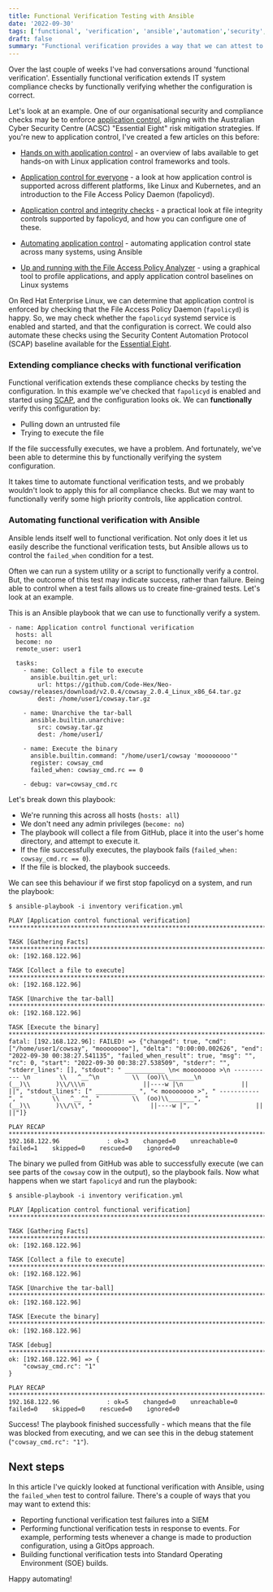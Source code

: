 ```yaml
---
title: Functional Verification Testing with Ansible
date: '2022-09-30'
tags: ['functional', 'verification', 'ansible','automation','security','compliance']
draft: false
summary: "Functional verification provides a way that we can attest to the configuration of a device or system, and verify compliance controls. This article looks at a functional verification approach using Ansible."
---
```

Over the last couple of weeks I've had conversations around 'functional verification'. Essentially functional verification extends IT system compliance checks by functionally verifying whether the configuration is correct.

Let's look at an example. One of our organisational security and compliance checks may be to enforce [application control](/blog/app-control-for-everyone), aligning with the Australian Cyber Security Centre (ACSC) "Essential Eight" risk mitigation strategies. If you're new to application control, I've created a few articles on this before:

- [Hands on with application control](/blog/hands-on-app-control) - an overview of labs available to get hands-on with Linux application control frameworks and tools.

- [Application control for everyone](/blog/app-control-for-everyone) - a look at how application control is supported across different platforms, like Linux and Kubernetes, and an introduction to the File Access Policy Daemon (fapolicyd).

- [Application control and integrity checks](/blog/fapolicyd-integrity) - a practical look at file integrity controls supported by fapolicyd, and how you can configure one of these.

- [Automating application control](/blog/automating-app-control) - automating application control state across many systems, using Ansible

- [Up and running with the File Access Policy Analyzer](/blog/fapolicyd-analyzer) - using a graphical tool to profile applications, and apply application control baselines on Linux systems 

On Red Hat Enterprise Linux, we can determine that application control is enforced by checking that the File Access Policy Daemon (`fapolicyd`) is happy. So, we may check whether the `fapolicyd` systemd service is enabled and started, and that the configuration is correct. We could also automate these checks using the Security Content Automation Protocol (SCAP) baseline available for the [Essential Eight](https://www.redhat.com/en/blog/implementing-acsc-essential-eight-baseline-security-automation-red-hat-enterprise-linux).

### Extending compliance checks with functional verification

Functional verification extends these compliance checks by testing the configuration. In this example we've checked that `fapolicyd` is enabled and started using [SCAP](https://csrc.nist.gov/projects/security-content-automation-protocol), and the configuration looks ok. We can **functionally** verify this configuration by:

- Pulling down an untrusted file
- Trying to execute the file

If the file successfully executes, we have a problem. And fortunately, we've been able to determine this by functionally verifying the system configuration.

It takes time to automate functional verification tests, and we probably wouldn't look to apply this for all compliance checks. But we may want to functionally verify some high priority controls, like application control.

### Automating functional verification with Ansible

Ansible lends itself well to functional verification. Not only does it let us easily describe the functional verification tests, but Ansible allows us to control the `failed_when` condition for a test.

Often we can run a system utility or a script to functionally verify a control. But, the outcome of this test may indicate success, rather than failure. Being able to control when a test fails allows us to create fine-grained tests. Let's look at an example.

This is an Ansible playbook that we can use to functionally verify a system.
```
- name: Application control functional verification
  hosts: all
  become: no
  remote_user: user1

  tasks:
    - name: Collect a file to execute
      ansible.builtin.get_url:
        url: https://github.com/Code-Hex/Neo-cowsay/releases/download/v2.0.4/cowsay_2.0.4_Linux_x86_64.tar.gz
        dest: /home/user1/cowsay.tar.gz

    - name: Unarchive the tar-ball
      ansible.builtin.unarchive:
        src: cowsay.tar.gz
        dest: /home/user1/

    - name: Execute the binary
      ansible.builtin.command: "/home/user1/cowsay 'moooooooo'"
      register: cowsay_cmd
      failed_when: cowsay_cmd.rc == 0

    - debug: var=cowsay_cmd.rc
```
Let's break down this playbook:

- We're running this across all hosts (`hosts: all`)
- We don't need any admin privileges (`become: no`)
- The playbook will collect a file from GitHub, place it into the user's home directory, and attempt to execute it.
- If the file successfully executes, the playbook fails (`failed_when: cowsay_cmd.rc == 0`).
- If the file is blocked, the playbook succeeds.

We can see this behaviour if we first stop fapolicyd on a system, and run the playbook:

```
$ ansible-playbook -i inventory verification.yml

PLAY [Application control functional verification] ***************************************************************************************

TASK [Gathering Facts] *******************************************************************************************************************
ok: [192.168.122.96]

TASK [Collect a file to execute] *********************************************************************************************************
ok: [192.168.122.96]

TASK [Unarchive the tar-ball] ************************************************************************************************************
ok: [192.168.122.96]

TASK [Execute the binary] ****************************************************************************************************************
fatal: [192.168.122.96]: FAILED! => {"changed": true, "cmd": ["/home/user1/cowsay", "moooooooo"], "delta": "0:00:00.002626", "end": "2022-09-30 00:38:27.541135", "failed_when_result": true, "msg": "", "rc": 0, "start": "2022-09-30 00:38:27.538509", "stderr": "", "stderr_lines": [], "stdout": " ___________ \n< moooooooo >\n ----------- \n        \\   ^__^\n         \\  (oo)\\_______\n            (__)\\       )\\/\\\n                ||----w |\n                ||     ||", "stdout_lines": [" ___________ ", "< moooooooo >", " ----------- ", "        \\   ^__^", "         \\  (oo)\\_______", "            (__)\\       )\\/\\", "                ||----w |", "                ||     ||"]}

PLAY RECAP *******************************************************************************************************************************
192.168.122.96             : ok=3    changed=0    unreachable=0    failed=1    skipped=0    rescued=0    ignored=0
```

The binary we pulled from GitHub was able to successfully execute (we can see parts of the `cowsay` cow in the output), so the playbook fails. Now what happens when we start `fapolicyd` and run the playbook:

```
$ ansible-playbook -i inventory verification.yml

PLAY [Application control functional verification] ***************************************************************************************

TASK [Gathering Facts] *******************************************************************************************************************
ok: [192.168.122.96]

TASK [Collect a file to execute] *********************************************************************************************************
ok: [192.168.122.96]

TASK [Unarchive the tar-ball] ************************************************************************************************************
ok: [192.168.122.96]

TASK [Execute the binary] ****************************************************************************************************************
ok: [192.168.122.96]

TASK [debug] *****************************************************************************************************************************
ok: [192.168.122.96] => {
    "cowsay_cmd.rc": "1"
}

PLAY RECAP *******************************************************************************************************************************
192.168.122.96             : ok=5    changed=0    unreachable=0    failed=0    skipped=0    rescued=0    ignored=0
```

Success! The playbook finished successfully - which means that the file was blocked from executing, and we can see this in the debug statement (`"cowsay_cmd.rc": "1"`).

## Next steps

In this article I've quickly looked at functional verification with Ansible, using the `failed_when` test to control failure. There's a couple of ways that you may want to extend this:

- Reporting functional verification test failures into a SIEM
- Performing functional verification tests in response to events. For example, performing tests whenever a change is made to production configuration, using a GitOps approach.
- Building functional verification tests into Standard Operating Environment (SOE) builds.

Happy automating!
